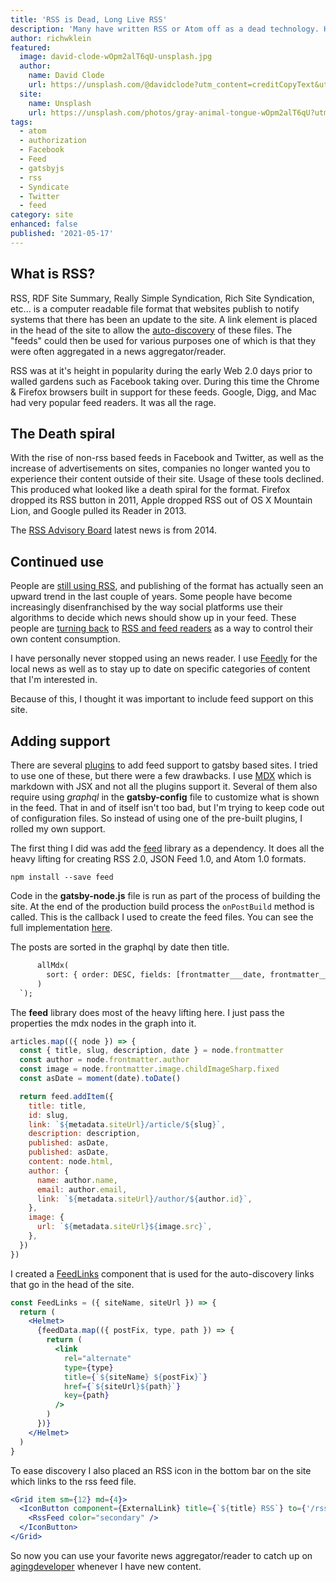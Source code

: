 ```yaml
---
title: 'RSS is Dead, Long Live RSS'
description: 'Many have written RSS or Atom off as a dead technology. However, it is alive and kicking. We explore why and how I added RSS support to this site.'
author: richwklein
featured:
  image: david-clode-wOpm2alT6qU-unsplash.jpg
  author:
    name: David Clode
    url: https://unsplash.com/@davidclode?utm_content=creditCopyText&utm_medium=referral&utm_source=unsplash
  site:
    name: Unsplash
    url: https://unsplash.com/photos/gray-animal-tongue-wOpm2alT6qU?utm_content=creditCopyText&utm_medium=referral&utm_source=unsplash
tags:
  - atom
  - authorization
  - Facebook
  - Feed
  - gatsbyjs
  - rss
  - Syndicate
  - Twitter
  - feed
category: site
enhanced: false
published: '2021-05-17'
---
```


## What is RSS?

RSS, RDF Site Summary, Really Simple Syndication, Rich Site Syndication, etc... is a computer readable file format
that websites publish to notify systems that there has been an update to the site. A link element is placed in the
head of the site to allow the [auto-discovery](https://www.rssboard.org/rss-autodiscovery) of these files.
The &quot;feeds&quot; could then be used for various purposes one of which is that they were often aggregated in a news
aggregator/reader.

RSS was at it's height in popularity during the early Web 2.0 days prior to walled gardens such as Facebook taking over.
During this time the Chrome & Firefox browsers built in support for these feeds. Google, Digg, and Mac had very popular
feed readers. It was all the rage.

## The Death spiral

With the rise of non-rss based feeds in Facebook and Twitter, as well as the increase of advertisements on sites, companies
no longer wanted you to experience their content outside of their site. Usage of these tools declined. This produced what
looked like a death spiral for the format. Firefox dropped its RSS button in 2011, Apple dropped RSS out of OS X Mountain
Lion, and Google pulled its Reader in 2013.

The [RSS Advisory Board](https://www.rssboard.org/) latest news is from 2014.

## Continued use

People are [still using RSS](https://somedudesays.com/2020/04/rss-in-2020/), and publishing of the format has actually
seen an upward trend in the last couple of years. Some people have become increasingly disenfranchised by the way social
platforms use their algorithms to decide which news should show up in your feed. These people are
[turning back](https://atthis.link/blog/2021/rss.html) to [RSS and feed readers](http://techrights.org/2021/02/06/rss-feeds-www/)
as a way to control their own content consumption.

I have personally never stopped using an news reader. I use [Feedly](https://feedly.com/) for the local news as well as to stay up
to date on specific categories of content that I'm interested in.

Because of this, I thought it was important to include feed support on this site.

## Adding support

There are several [plugins](https://www.gatsbyjs.com/plugins/?=feed) to add feed support to gatsby based sites. I
tried to use one of these, but there were a few drawbacks. I use [MDX](https://mdxjs.com/) which is markdown with JSX
and not all the plugins support it. Several of them also require using _graphql_ in the **gatsby-config** file to
customize what is shown in the feed. That in and of itself isn't too bad, but I'm trying to keep code out of configuration files.
So instead of using one of the pre-built plugins, I rolled my own support.

The first thing I did was add the [feed](https://www.npmjs.com/package/feed) library as a dependency. It does all the
heavy lifting for creating RSS 2.0, JSON Feed 1.0, and Atom 1.0 formats.

```shell
npm install --save feed
```

Code in the **gatsby-node.js** file is run as part of the process of building the site. At the end of the production build
process the `onPostBuild` method is called. This is the callback I used to create the feed files.
You can see the full implementation [here](https://github.com/richwklein/agingdeveloper/blob/1381c628fff2e674e5a84345bd21bb8617cb0b17/gatsby-node.js#L142-L308).

The posts are sorted in the graphql by date then title.

```graphql
      allMdx(
        sort: { order: DESC, fields: [frontmatter___date, frontmatter___title] }
      )
  `);
```

The **feed** library does most of the heavy lifting here. I just pass the properties the mdx nodes in the graph into it.

```jsx
articles.map(({ node }) => {
  const { title, slug, description, date } = node.frontmatter
  const author = node.frontmatter.author
  const image = node.frontmatter.image.childImageSharp.fixed
  const asDate = moment(date).toDate()

  return feed.addItem({
    title: title,
    id: slug,
    link: `${metadata.siteUrl}/article/${slug}`,
    description: description,
    published: asDate,
    published: asDate,
    content: node.html,
    author: {
      name: author.name,
      email: author.email,
      link: `${metadata.siteUrl}/author/${author.id}`,
    },
    image: {
      url: `${metadata.siteUrl}${image.src}`,
    },
  })
})
```

I created a [FeedLinks](https://github.com/richwklein/agingdeveloper/blob/1381c628fff2e674e5a84345bd21bb8617cb0b17/src/components/FeedLinks.js)
component that is used for the auto-discovery links that go in the head of the site.

```jsx
const FeedLinks = ({ siteName, siteUrl }) => {
  return (
    <Helmet>
      {feedData.map(({ postFix, type, path }) => {
        return (
          <link
            rel="alternate"
            type={type}
            title={`${siteName} ${postFix}`}
            href={`${siteUrl}${path}`}
            key={path}
          />
        )
      })}
    </Helmet>
  )
}
```

To ease discovery I also placed an RSS icon in the bottom bar on the site which links to the rss feed file.

```jsx
<Grid item sm={12} md={4}>
  <IconButton component={ExternalLink} title={`${title} RSS`} to={'/rss.xml'}>
    <RssFeed color="secondary" />
  </IconButton>
</Grid>
```

So now you can use your favorite news aggregator/reader to catch up on [agingdeveloper](https://agingdeveloper.com/)
whenever I have new content.
